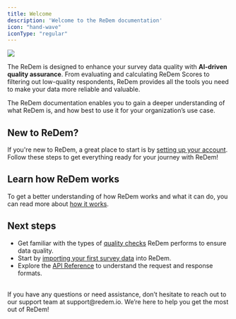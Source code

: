 ```yaml
---
title: Welcome
description: 'Welcome to the ReDem documentation'
icon: "hand-wave"
iconType: "regular"
---
```



<img src="/images/documentation-hero.png" />

The ReDem is designed to enhance your survey data quality with **AI-driven quality assurance**. From evaluating and calculating ReDem Scores to filtering out low-quality respondents, ReDem provides all the tools you need to make your data more reliable and valuable.

The ReDem documentation enables you to gain a deeper understanding of what ReDem is, and how best to use it for your organization’s use case.

## New to ReDem?
If you're new to ReDem, a great place to start is by [setting up your account](/account-setup). Follow these steps to get everything ready for your journey with ReDem!

## Learn how ReDem works
To get a better understanding of how ReDem works and what it can do, you can read more about [how it works](/how-it-works).

## Next steps
- Get familiar with the types of [quality checks](/quality-checks/redem-score) ReDem performs to ensure data quality.
- Start by [importing your first survey data](/features/data-import) into ReDem.
- Explore the [API Reference](/api-reference) to understand the request and response formats.

<br/>
If you have any questions or need assistance, don’t hesitate to reach out to our support team at support@redem.io. We’re here to help you get the most out of ReDem!